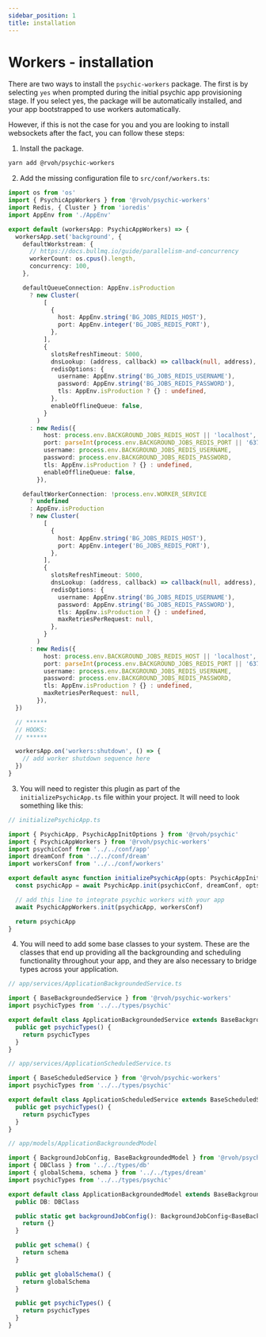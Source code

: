 ```yaml
---
sidebar_position: 1
title: installation
---
```


# Workers - installation

There are two ways to install the `psychic-workers` package. The first is by selecting `yes` when prompted during the initial psychic app provisioning stage. If you select yes, the package will be automatically installed, and your app bootstrapped to use workers automatically.

However, if this is not the case for you and you are looking to install websockets after the fact, you can follow these steps:

1. Install the package.

```sh
yarn add @rvoh/psychic-workers
```

2. Add the missing configuration file to `src/conf/workers.ts`:

```ts
import os from 'os'
import { PsychicAppWorkers } from '@rvoh/psychic-workers'
import Redis, { Cluster } from 'ioredis'
import AppEnv from './AppEnv'

export default (workersApp: PsychicAppWorkers) => {
  workersApp.set('background', {
    defaultWorkstream: {
      // https://docs.bullmq.io/guide/parallelism-and-concurrency
      workerCount: os.cpus().length,
      concurrency: 100,
    },

    defaultQueueConnection: AppEnv.isProduction
      ? new Cluster(
          [
            {
              host: AppEnv.string('BG_JOBS_REDIS_HOST'),
              port: AppEnv.integer('BG_JOBS_REDIS_PORT'),
            },
          ],
          {
            slotsRefreshTimeout: 5000,
            dnsLookup: (address, callback) => callback(null, address),
            redisOptions: {
              username: AppEnv.string('BG_JOBS_REDIS_USERNAME'),
              password: AppEnv.string('BG_JOBS_REDIS_PASSWORD'),
              tls: AppEnv.isProduction ? {} : undefined,
            },
            enableOfflineQueue: false,
          }
        )
      : new Redis({
          host: process.env.BACKGROUND_JOBS_REDIS_HOST || 'localhost',
          port: parseInt(process.env.BACKGROUND_JOBS_REDIS_PORT || '6379', 10),
          username: process.env.BACKGROUND_JOBS_REDIS_USERNAME,
          password: process.env.BACKGROUND_JOBS_REDIS_PASSWORD,
          tls: AppEnv.isProduction ? {} : undefined,
          enableOfflineQueue: false,
        }),

    defaultWorkerConnection: !process.env.WORKER_SERVICE
      ? undefined
      : AppEnv.isProduction
      ? new Cluster(
          [
            {
              host: AppEnv.string('BG_JOBS_REDIS_HOST'),
              port: AppEnv.integer('BG_JOBS_REDIS_PORT'),
            },
          ],
          {
            slotsRefreshTimeout: 5000,
            dnsLookup: (address, callback) => callback(null, address),
            redisOptions: {
              username: AppEnv.string('BG_JOBS_REDIS_USERNAME'),
              password: AppEnv.string('BG_JOBS_REDIS_PASSWORD'),
              tls: AppEnv.isProduction ? {} : undefined,
              maxRetriesPerRequest: null,
            },
          }
        )
      : new Redis({
          host: process.env.BACKGROUND_JOBS_REDIS_HOST || 'localhost',
          port: parseInt(process.env.BACKGROUND_JOBS_REDIS_PORT || '6379', 10),
          username: process.env.BACKGROUND_JOBS_REDIS_USERNAME,
          password: process.env.BACKGROUND_JOBS_REDIS_PASSWORD,
          tls: AppEnv.isProduction ? {} : undefined,
          maxRetriesPerRequest: null,
        }),
  })

  // ******
  // HOOKS:
  // ******

  workersApp.on('workers:shutdown', () => {
    // add worker shutdown sequence here
  })
}
```

3. You will need to register this plugin as part of the `initializePsychicApp.ts` file within your project. It will need to look something like this:

```ts
// initializePsychicApp.ts

import { PsychicApp, PsychicAppInitOptions } from '@rvoh/psychic'
import { PsychicAppWorkers } from '@rvoh/psychic-workers'
import psychicConf from '../../conf/app'
import dreamConf from '../../conf/dream'
import workersConf from '../../conf/workers'

export default async function initializePsychicApp(opts: PsychicAppInitOptions = {}) {
  const psychicApp = await PsychicApp.init(psychicConf, dreamConf, opts)

  // add this line to integrate psychic workers with your app
  await PsychicAppWorkers.init(psychicApp, workersConf)

  return psychicApp
}
```

4. You will need to add some base classes to your system. These are the classes that end up providing all the backgrounding and scheduling functionality throughout your app, and they are also necessary to bridge types across your application.

```ts
// app/services/ApplicationBackgroundedService.ts

import { BaseBackgroundedService } from '@rvoh/psychic-workers'
import psychicTypes from '../../types/psychic'

export default class ApplicationBackgroundedService extends BaseBackgroundedService {
  public get psychicTypes() {
    return psychicTypes
  }
}
```

```ts
// app/services/ApplicationScheduledService.ts

import { BaseScheduledService } from '@rvoh/psychic-workers'
import psychicTypes from '../../types/psychic'

export default class ApplicationScheduledService extends BaseScheduledService {
  public get psychicTypes() {
    return psychicTypes
  }
}
```

```ts
// app/models/ApplicationBackgroundedModel

import { BackgroundJobConfig, BaseBackgroundedModel } from '@rvoh/psychic-workers'
import { DBClass } from '../../types/db'
import { globalSchema, schema } from '../../types/dream'
import psychicTypes from '../../types/psychic'

export default class ApplicationBackgroundedModel extends BaseBackgroundedModel {
  public DB: DBClass

  public static get backgroundJobConfig(): BackgroundJobConfig<BaseBackgroundedModel> {
    return {}
  }

  public get schema() {
    return schema
  }

  public get globalSchema() {
    return globalSchema
  }

  public get psychicTypes() {
    return psychicTypes
  }
}
```
